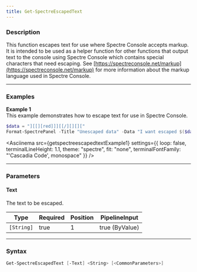 ```yaml
---
title: Get-SpectreEscapedText
---
```









### Description

This function escapes text for use where Spectre Console accepts markup. It is intended to be used as a helper function for other functions that output text to the console using Spectre Console which contains special characters that need escaping.
See [https://spectreconsole.net/markup](https://spectreconsole.net/markup) for more information about the markup language used in Spectre Console.



---


### Examples


**Example 1**  
This example demonstrates how to escape text for use in Spectre Console.



```powershell
$data = "][[][red]]][[/][][]["
Format-SpectrePanel -Title "Unescaped data" -Data "I want escaped $($data | Get-SpectreEscapedText) [yellow]and[/] [red]unescaped[/] data"
```
<Asciinema
    src={getspectreescapedtextExample1}
    settings={{
        loop: false,
        terminalLineHeight: 1.1,
        theme: "spectre",
        fit: "none",
        terminalFontFamily: "'Cascadia Code', monospace"
    }}
/>


---


### Parameters
#### **Text**

The text to be escaped.






|Type      |Required|Position|PipelineInput |
|----------|--------|--------|--------------|
|`[String]`|true    |1       |true (ByValue)|





---


### Syntax
```powershell
Get-SpectreEscapedText [-Text] <String> [<CommonParameters>]
```
